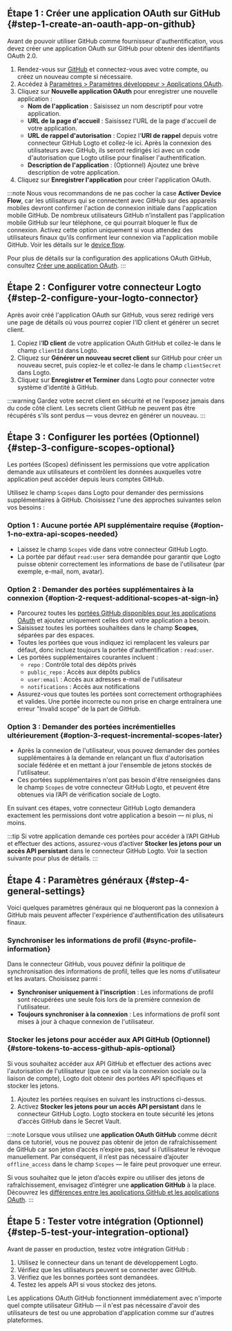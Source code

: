 ## Étape 1 : Créer une application OAuth sur GitHub \{#step-1-create-an-oauth-app-on-github}

Avant de pouvoir utiliser GitHub comme fournisseur d'authentification, vous devez créer une application OAuth sur GitHub pour obtenir des identifiants OAuth 2.0.

1. Rendez-vous sur [GitHub](https://github.com/) et connectez-vous avec votre compte, ou créez un nouveau compte si nécessaire.
2. Accédez à [Paramètres > Paramètres développeur > Applications OAuth](https://github.com/settings/developers).
3. Cliquez sur **Nouvelle application OAuth** pour enregistrer une nouvelle application :
   - **Nom de l'application** : Saisissez un nom descriptif pour votre application.
   - **URL de la page d'accueil** : Saisissez l'URL de la page d'accueil de votre application.
   - **URL de rappel d'autorisation** : Copiez l'**URI de rappel** depuis votre connecteur GitHub Logto et collez-le ici. Après la connexion des utilisateurs avec GitHub, ils seront redirigés ici avec un code d'autorisation que Logto utilise pour finaliser l'authentification.
   - **Description de l'application** : (Optionnel) Ajoutez une brève description de votre application.
4. Cliquez sur **Enregistrer l'application** pour créer l'application OAuth.

:::note
Nous vous recommandons de ne pas cocher la case **Activer Device Flow**, car les utilisateurs qui se connectent avec GitHub sur des appareils mobiles devront confirmer l'action de connexion initiale dans l'application mobile GitHub. De nombreux utilisateurs GitHub n'installent pas l'application mobile GitHub sur leur téléphone, ce qui pourrait bloquer le flux de connexion. Activez cette option uniquement si vous attendez des utilisateurs finaux qu'ils confirment leur connexion via l'application mobile GitHub. Voir les détails sur le [device flow](https://docs.github.com/en/developers/apps/building-oauth-apps/authorizing-oauth-apps#device-flow).

Pour plus de détails sur la configuration des applications OAuth GitHub, consultez [Créer une application OAuth](https://docs.github.com/en/apps/oauth-apps/building-oauth-apps/creating-an-oauth-app).
:::

## Étape 2 : Configurer votre connecteur Logto \{#step-2-configure-your-logto-connector}

Après avoir créé l'application OAuth sur GitHub, vous serez redirigé vers une page de détails où vous pourrez copier l'ID client et générer un secret client.

1. Copiez l'**ID client** de votre application OAuth GitHub et collez-le dans le champ `clientId` dans Logto.
2. Cliquez sur **Générer un nouveau secret client** sur GitHub pour créer un nouveau secret, puis copiez-le et collez-le dans le champ `clientSecret` dans Logto.
3. Cliquez sur **Enregistrer et Terminer** dans Logto pour connecter votre système d'identité à GitHub.

:::warning
Gardez votre secret client en sécurité et ne l'exposez jamais dans du code côté client. Les secrets client GitHub ne peuvent pas être récupérés s'ils sont perdus — vous devrez en générer un nouveau.
:::

## Étape 3 : Configurer les portées (Optionnel) \{#step-3-configure-scopes-optional}

Les portées (Scopes) définissent les permissions que votre application demande aux utilisateurs et contrôlent les données auxquelles votre application peut accéder depuis leurs comptes GitHub.

Utilisez le champ `Scopes` dans Logto pour demander des permissions supplémentaires à GitHub. Choisissez l'une des approches suivantes selon vos besoins :

### Option 1 : Aucune portée API supplémentaire requise \{#option-1-no-extra-api-scopes-needed}

- Laissez le champ `Scopes` vide dans votre connecteur GitHub Logto.
- La portée par défaut `read:user` sera demandée pour garantir que Logto puisse obtenir correctement les informations de base de l'utilisateur (par exemple, e-mail, nom, avatar).

### Option 2 : Demander des portées supplémentaires à la connexion \{#option-2-request-additional-scopes-at-sign-in}

- Parcourez toutes les [portées GitHub disponibles pour les applications OAuth](https://docs.github.com/en/apps/oauth-apps/building-oauth-apps/scopes-for-oauth-apps) et ajoutez uniquement celles dont votre application a besoin.
- Saisissez toutes les portées souhaitées dans le champ **Scopes**, séparées par des espaces.
- Toutes les portées que vous indiquez ici remplacent les valeurs par défaut, donc incluez toujours la portée d'authentification : `read:user`.
- Les portées supplémentaires courantes incluent :
  - `repo` : Contrôle total des dépôts privés
  - `public_repo` : Accès aux dépôts publics
  - `user:email` : Accès aux adresses e-mail de l'utilisateur
  - `notifications` : Accès aux notifications
- Assurez-vous que toutes les portées sont correctement orthographiées et valides. Une portée incorrecte ou non prise en charge entraînera une erreur "Invalid scope" de la part de GitHub.

### Option 3 : Demander des portées incrémentielles ultérieurement \{#option-3-request-incremental-scopes-later}

- Après la connexion de l'utilisateur, vous pouvez demander des portées supplémentaires à la demande en relançant un flux d'autorisation sociale fédérée et en mettant à jour l'ensemble de jetons stockés de l'utilisateur.
- Ces portées supplémentaires n'ont pas besoin d'être renseignées dans le champ `Scopes` de votre connecteur GitHub Logto, et peuvent être obtenues via l’API de vérification sociale de Logto.

En suivant ces étapes, votre connecteur GitHub Logto demandera exactement les permissions dont votre application a besoin — ni plus, ni moins.

:::tip
Si votre application demande ces portées pour accéder à l’API GitHub et effectuer des actions, assurez-vous d’activer **Stocker les jetons pour un accès API persistant** dans le connecteur GitHub Logto. Voir la section suivante pour plus de détails.
:::

## Étape 4 : Paramètres généraux \{#step-4-general-settings}

Voici quelques paramètres généraux qui ne bloqueront pas la connexion à GitHub mais peuvent affecter l'expérience d'authentification des utilisateurs finaux.

### Synchroniser les informations de profil \{#sync-profile-information}

Dans le connecteur GitHub, vous pouvez définir la politique de synchronisation des informations de profil, telles que les noms d'utilisateur et les avatars. Choisissez parmi :

- **Synchroniser uniquement à l'inscription** : Les informations de profil sont récupérées une seule fois lors de la première connexion de l'utilisateur.
- **Toujours synchroniser à la connexion** : Les informations de profil sont mises à jour à chaque connexion de l'utilisateur.

### Stocker les jetons pour accéder aux API GitHub (Optionnel) \{#store-tokens-to-access-github-apis-optional}

Si vous souhaitez accéder aux API GitHub et effectuer des actions avec l'autorisation de l'utilisateur (que ce soit via la connexion sociale ou la liaison de compte), Logto doit obtenir des portées API spécifiques et stocker les jetons.

1. Ajoutez les portées requises en suivant les instructions ci-dessus.
2. Activez **Stocker les jetons pour un accès API persistant** dans le connecteur GitHub Logto. Logto stockera en toute sécurité les jetons d’accès GitHub dans le Secret Vault.

:::note
Lorsque vous utilisez une **application OAuth GitHub** comme décrit dans ce tutoriel, vous ne pouvez pas obtenir de jeton de rafraîchissement de GitHub car son jeton d’accès n’expire pas, sauf si l’utilisateur le révoque manuellement. Par conséquent, il n’est pas nécessaire d’ajouter `offline_access` dans le champ `Scopes` — le faire peut provoquer une erreur.

Si vous souhaitez que le jeton d’accès expire ou utiliser des jetons de rafraîchissement, envisagez d’intégrer une **application GitHub** à la place. Découvrez les [différences entre les applications GitHub et les applications OAuth](https://docs.github.com/en/apps/oauth-apps/building-oauth-apps/differences-between-github-apps-and-oauth-apps).
:::

## Étape 5 : Tester votre intégration (Optionnel) \{#step-5-test-your-integration-optional}

Avant de passer en production, testez votre intégration GitHub :

1. Utilisez le connecteur dans un tenant de développement Logto.
2. Vérifiez que les utilisateurs peuvent se connecter avec GitHub.
3. Vérifiez que les bonnes portées sont demandées.
4. Testez les appels API si vous stockez des jetons.

Les applications OAuth GitHub fonctionnent immédiatement avec n'importe quel compte utilisateur GitHub — il n'est pas nécessaire d'avoir des utilisateurs de test ou une approbation d'application comme sur d'autres plateformes.

